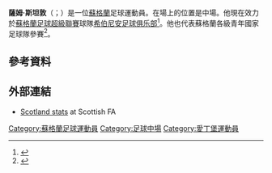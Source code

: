 '''薩姆·斯坦敦'''（{{lang-en|Sam Stanton}}；{{bd|1994年|4月19日}}）是一位[[蘇格蘭|蘇格蘭]]足球運動員。在場上的位置是中場。他現在效力於[[蘇格蘭足球超級聯賽|蘇格蘭足球超級聯賽]]球隊[[希伯尼安足球俱乐部|希伯尼安足球俱乐部]]<ref>{{cite web | url=http://www.hibernianfc.co.uk/page/PlayerProfiles/0,,10290~59538,00.html | title=Sam Stanton Hibernian Profile | publisher=Hibernian FC | work=www.hibernianfc.co.uk | accessdate=2 February 2012 | deadurl=yes | archiveurl=https://web.archive.org/web/20120212160808/http://www.hibernianfc.co.uk/page/PlayerProfiles/0,,10290~59538,00.html | archivedate=2012年2月12日 }}</ref>。他也代表蘇格蘭各級青年國家足球隊參賽<ref>{{cite news|url=http://www.hibernianfc.co.uk/news/20120731/stanton-earns-scotland-call_2262950_2866914|title=Stanton Earns Scotland Call|work=www.hibernianfc.co.uk|publisher=Hibernian FC|date=31 July 2012|accessdate=31 July 2012|archive-date=2014-03-12|archive-url=https://web.archive.org/web/20140312024916/http://www.hibernianfc.co.uk/news/20120731/stanton-earns-scotland-call_2262950_2866914|dead-url=no}}</ref>。

==參考資料==
{{Reflist}}

==外部連結==
*[http://www.scottishfa.co.uk/football_player_profile.cfm?page=1921&playerID=127004&squadID=9 Scotland stats] {{Wayback|url=http://www.scottishfa.co.uk/football_player_profile.cfm?page=1921&playerID=127004&squadID=9 |date=20160215115834 }} at Scottish FA

{{DEFAULTSORT:Stanton, Sam}}
[[Category:蘇格蘭足球運動員|Category:蘇格蘭足球運動員]]
[[Category:足球中場|Category:足球中場]]
[[Category:愛丁堡運動員|Category:愛丁堡運動員]]